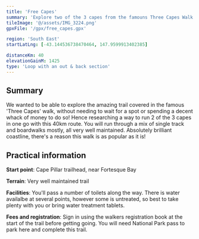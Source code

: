 ```yaml
---
title: 'Free Capes'
summary: 'Explore two of the 3 capes from the famouns Three Capes Walk'
tileImage: '@/assets/IMG_3224.png'
gpxFile: '/gpx/free_capes.gpx'

region: 'South East'
startLatLng: [-43.144536738470464, 147.9599913402385]

distanceKm: 40
elevationGainM: 1425
type: 'Loop with an out & back section'
---
```



<GarminEmbed src="https://connect.garmin.com/modern/course/embed/343617091" />


## Summary

We wanted to be able to explore the amazing trail covered in the famous 'Three Capes' walk, without needing to wait for a spot or spending a decent whack of money to do so! Hence researching a way to run 2 of the 3 capes in one go with this 40km route. You will run through a mix of single track and boardwalks mostly, all very well maintained. Absolutely brilliant coastline, there's a reason this walk is as popular as it is!

<ImageCard
  src={image1}
  alt="Kate hiking near cliff"
  caption="Get ready for a big day of epic views"
/>

## Practical information

**Start point**: Cape Pillar trailhead, near Fortesque Bay

**Terrain**: Very well maintained trail

**Facilities**: You'll pass a number of toilets along the way. There is water availalbe at several points, however some is untreated, so best to take plenty with you or bring water treatment tablets.

**Fees and registration**: Sign in using the walkers registration book at the start of the trail before getting going. You will need National Park pass to park here and complete this trail.

<ImageCard src={image2} alt="Along the free capes walk" />

<ImageCard src={image3} alt="Along the free capes walk" />

<ImageCard src={image4} alt="Along the free capes walk" />

<ImageCard src={image5} alt="Along the free capes walk" />
